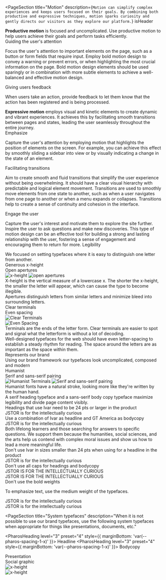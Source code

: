 

<PageSection
  title="Motion"
  description={`Motion can simplify complex experiences and keeps users focused on their goals. By combining both productive and expressive techniques, motion sparks curiosity and gently directs our visitors as they explore our platform.`}
  isHeader
>
  <div
    style={{
      display: 'grid',
      justifyItems: 'center',
    }}
  >
    <div>
      <FontDisplay font="Ivar Headline" title="Ivar" large />
      <FontDisplay font="GT America Standard" title="GT America" large />
    </div>
  </div>
</PageSection>

<PageSection title="Productive Motion">
  <div
    style={{
      width: '75%',
      marginBottom: '3rem',
      color: 'var(--pharos-color-text-20)',
    }}
  >
    <strong>Productive motion</strong> is focused and uncomplicated. Use productive motion to help users achieve their goals and perform tasks efficiently.
  </div>
  <PharosHeading level="3" preset="4">
    Guiding the user's attention
  </PharosHeading>
  <p style={{ color: 'var(--pharos-color-text-20)' }}>
    Focus the user's attention to important elements on the page, such as a button or form fields that require input. Employ bold motion design to convey a warning or prevent errors, or when highlighting the most crucial information on the page. Bold motion design elements should be used sparingly or in combination with more subtle elements to achieve a well-balanced and effective motion design.
  </p>
    <!-- THIS WOULD BE A GOOD PLACE TO ADD VIDEO -->
  <Grid columns={2} bottom={2}>
    <div>
      <FontDisplay font="Ivar Headline" title="Ivar headline regular" dark />
    </div>
    <div>
      <FontDisplay font="Ivar Headline" title="Ivar headline medium" dark bold />
    </div>
  </Grid>
  <PharosHeading level="3" preset="4">
    Giving users feedback
  </PharosHeading>
  <p style={{ color: 'var(--pharos-color-text-20)' }}>
     When users take an action, provide feedback to let them know that the action has been registered and is being processed. 
  </p>
  <Grid columns={2}>
    <FontDisplay font="IvarDisplay-Regular" title="Ivar display regular" dark />
    <FontDisplay font="IvarDisplay-Medium" title="Ivar display medium" dark />
  </Grid>
</PageSection>

<PageSection title="Expressive Motion">
  <div
    style={{
      width: '66%',
      marginBottom: '3rem',
      color: 'var(--pharos-color-text-20)',
    }}
  >
    <strong>Expressive motion</strong> employs visual and kinetic elements to create dynamic and vibrant experiences. It achieves this by facilitating smooth transitions between pages and states, leading the user seamlessly throughout the entire journey.
  </div>
  <PharosHeading level="3" preset="4">
    Emphasize
  </PharosHeading>
  <p style={{ color: 'var(--pharos-color-text-20)' }}>
    Capture the user's attention by employing motion that highlights the position of elements on the screen. For example, you can achieve this effect by smoothly sliding a sidebar into view or by visually indicating a change in the state of an element.
  </p>
  <Grid columns={2} bottom={2}>
    <FontDisplay font="GT America Standard" title="GT America regular" dark />
    <FontDisplay font="GT America Standard" title="GT America medium" dark bold />
  </Grid>
  <PharosHeading level="3" preset="4">
    Facilitating transitions
  </PharosHeading>
  <p style={{ color: 'var(--pharos-color-text-20)' }}>
    Aim to create smooth and fluid transitions that simplify the user experience without being overwhelming. It should have a clear visual hierarchy with predictable and logical element movement. Transitions are used to smoothly move elements from one state to another, such as when a user navigates from one page to another or when a menu expands or collapses. Transitions help to create a sense of continuity and cohesion in the interface.
  </p>
  <Grid columns={2} bottom={2}>
    <FontDisplay font="GT America Standard" title="GT America regular" dark />
    <FontDisplay font="GT America Standard" title="GT America medium" dark bold />
  </Grid>
  <PharosHeading level="3" preset="4">
    Engage the user
  </PharosHeading>
  <p style={{ color: 'var(--pharos-color-text-20)' }}>
    Capture the user's interest and motivate them to explore the site further. Inspire the user to ask questions and make new discoveries. This type of motion design can be an effective tool for building a strong and lasting relationship with the user, fostering a sense of engagement and encouraging them to return for more.
  <Grid columns={2} bottom={2}>
    <FontDisplay font="GT America Standard" title="GT America regular" dark />
    <FontDisplay font="GT America Standard" title="GT America medium" dark bold />
  </Grid>
</PageSection>
<!-- Need a link to the tokens page when created here -->
<!-- <a href="tokens">Easing and Duration Tokens</a> -->
<!-- I do not need anything from here down -->
<PageSection title="Principles">
  <PharosHeading level="3" preset="4">
    Legibility
  </PharosHeading>
  <div
    style={{
      marginBottom: 'var(--pharos-spacing-2-x)',
      color: 'var(--pharos-color-text-20)',
    }}
  >
    We focused on setting typefaces where it is easy to distinguish one letter from another.
  </div>
  <Grid columns={2}>
    <div>
      <PharosHeading level="4" preset="1--bold">
        Generous x-height
      </PharosHeading>
    </div>
    <div>
      <PharosHeading level="4" preset="1--bold">
        Open apertures
      </PharosHeading>
    </div>
    <img src={xHeight} alt="x-height" />
    <img src={openApertures} alt="open apertures" />
    <div>
      X-height is the vertical measure of a lowercase x. The shorter the x-height, the smaller the
      letter will appear, which can cause the type to become illegible.
    </div>
    <div>
      Apertures distinguish letters from similar letters and minimize bleed into surrounding
      letters.
    </div>
  </Grid>
  <Grid columns={2}>
    <div>
      <PharosHeading level="4" preset="1--bold">
        Clear terminals
      </PharosHeading>
    </div>
    <div>
      <PharosHeading level="4" preset="1--bold">
        Even spacing
      </PharosHeading>
    </div>
    <div style={{ width: '100%' }}>
      <img src={clearTerminals} alt="Clear Terminals" />
    </div>
    <div style={{ width: '100%' }}>
      <img src={evenSpacing} alt="Even Spacing" />
    </div>
    <div>
      Terminals are the ends of the letter form. Clear terminals are easier to spot and signal what
      the letterform is without a lot of decoding.
    </div>
    <div>
      Well-designed typefaces for the web should have even letter-spacing to establish a steady
      rhythm for reading. The space around the letters are as important as the space within them.
    </div>
  </Grid>
  <PharosHeading level="3" preset="4">
    Represents our brand
  </PharosHeading>
  <div
    style={{
      marginBottom: 'var(--pharos-spacing-2-x)',
      color: 'var(--pharos-color-text-20)',
    }}
  >
    Using our brand framework our typefaces look uncomplicated, composed and modern
  </div>
  <Grid columns={2}>
    <div>
      <PharosHeading level="4" preset="1--bold">
        Humanist
      </PharosHeading>
    </div>
    <div>
      <PharosHeading level="4" preset="1--bold">
        Serif and sans-serif pairing
      </PharosHeading>
    </div>
    <img src={humanistTerminals} alt="Humanist Terminals" />
    <img src={sansSerif} alt="Serif and sans-serif pairing" />
    <div>
      Humanist fonts have a natural stroke, looking more like they're written by the human hand.
    </div>
    <div>
      A serif heading typeface and a sans-serif body copy typeface maximize legibility and divide
      page content visibly.
    </div>
  </Grid>
</PageSection>

<PageSection title="Best Practices">
  <DosAndDonts>
    <div className="best-practice" style={{ marginBottom: '4rem' }}>
      <PharosHeading
        level="3"
        preset="2--bold"
        style={{ marginBottom: 'var(--pharos-spacing-1-x)' }}
      >
        Headings that use Ivar need to be 24 pts or larger in the product
      </PharosHeading>
      <div
        className="sample"
        style={{
          fontSize: 'var(--pharos-type-scale-6)',
          fontFamily: 'Ivar Headline',
          marginBottom: '4rem)',
        }}
      >
        JSTOR is for the intellectually curious
      </div>
    </div>
    <div className="best-practice">
      <PharosHeading
        level="3"
        preset="2--bold"
        style={{ marginBottom: 'var(--pharos-spacing-1-x)' }}
      >
        Use a combination of Ivar as headline and GT America as bodycopy
      </PharosHeading>
      <div
        className="sample"
        style={{
          fontSize: '2.25rem',
          marginBottom: 'var(--pharos-spacing-1-x)',
          fontFamily: 'IvarDisplay-Regular',
        }}
      >
        JSTOR is for the intellectually curious
      </div>
      <div
        style={{
          fontSize: 'var(--pharos-font-size-large)',
          marginBottom: 'var(--pharos-spacing-1-x)',
          lineHeight: 'var(--pharos-line-height-medium)',
        }}
      >
        Both lifelong learners and those searching for answers to specific questions. We support
        them because the humanities, social sciences, and the arts help us contend with complex
        moral issues and show us how to lead a more meaningful life.
      </div>
    </div>
  </DosAndDonts>
  <DosAndDonts Dont>
    <div className="best-practice">
      <PharosHeading
        level="3"
        preset="2--bold"
        style={{ marginBottom: 'var(--pharos-spacing-1-x)' }}
      >
        Don't use Ivar in sizes smaller than 24 pts when using for a headline in the product
      </PharosHeading>
      <div
        className="sample"
        style={{
          fontFamily: 'var(--pharos-font-family-serif)',
          marginBottom: '4rem',
        }}
      >
        JSTOR is for the intellectually curious
      </div>
    </div>
    <div className="best-practice">
      <PharosHeading
        level="3"
        preset="2--bold"
        style={{ marginBottom: 'var(--pharos-spacing-1-x)' }}
      >
        Don't use all caps for headings and bodycopy
      </PharosHeading>
      <div
        className="sample"
        style={{
          fontFamily: 'var(--pharos-font-family-sans-serif)',
          fontSize: '1.5rem',
          lineHeight: '2rem',
        }}
      >
        JSTOR IS FOR THE INTELLECTUALLY CURIOUS
      </div>
      <div
        className="sample"
        style={{
          fontFamily: 'Ivar-Headline',
          fontSize: '1.5rem',
          lineHeight: '2rem',
          marginBottom: '4rem',
        }}
      >
        JSTOR IS FOR THE INTELLECTUALLY CURIOUS
      </div>
    </div>
    <div className="best-practice">
      <PharosHeading level="3" preset="2--bold">
        Don't use the bold weights
      </PharosHeading>
      <p
        style={{
          marginBottom: 'var(--pharos-spacing-2-x)',
          color: 'var(--pharos-color-text-40)',
        }}
      >
        To emphasize text, use the medium weight of the typefaces.
      </p>
      <div
        className="sample"
        style={{
          fontFamily: 'IvarDisplay-Bold',
          fontSize: '1.5rem',
          lineHeight: '2rem',
        }}
      >
        JSTOR is for the intellectually curious
      </div>
      <div
        className="sample"
        style={{
          fontFamily: 'GT-America-Standard-Bold',
          fontSize: '1.5rem',
          lineHeight: '2rem',
        }}
      >
        JSTOR is for the intellectually curious
      </div>
    </div>
  </DosAndDonts>
</PageSection>

<PageSection
  title="System typefaces"
  description="When it is not possible to use our brand typefaces, use the following system typefaces when appropriate for things like presentations, documents, etc."
>
  <PharosHeading level="3" preset="4" style={{ marginBottom: 'var(--pharos-spacing-1-x)' }}>
    Headline
  </PharosHeading>
  <Grid columns={2}>
    <FontDisplay font="Times" title="Times" dark />
  </Grid>
  <PharosHeading level="3" preset="4" style={{ marginBottom: 'var(--pharos-spacing-1-x)' }}>
    Bodycopy
  </PharosHeading>
  <Grid columns={2}>
    <FontDisplay font="Roboto" title="Roboto" dark />
    <FontDisplay font="Arial" title="Arial" dark />
  </Grid>
</PageSection>

<PageSection title="Typography in action" moreTitleSpace>
  <Grid columns={2}>
    <div>Presentation</div>
    <div>Social graphic</div>
    <div style={{ maxWidth: '100%' }}>
      <img src={presentation} alt="x-height" style={{ maxWidth: '100%' }} />
    </div>
    <div style={{ maxWidth: '100%' }}>
      <img src={socialGraphic} alt="x-height" style={{ maxWidth: '100%' }} />
    </div>
  </Grid>
</PageSection>